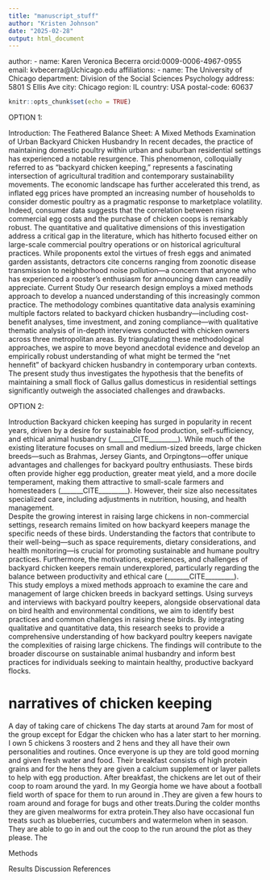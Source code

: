 ```yaml
---
title: "manuscript_stuff"
author: "Kristen Johnson"
date: "2025-02-28"
output: html_document
---
```

author:
  - name: Karen Veronica Becerra
    orcid:0009-0006-4967-0955
    email: kvbecerra@Uchicago.edu 
    affiliations:
      - name: The University of Chicago 
        department: Division of the Social Sciences Psychology 
        address: 5801 S Ellis Ave
        city: Chicago
        region: IL
        country: USA
        postal-code: 60637
        
```r
knitr::opts_chunk$set(echo = TRUE)
```


OPTION 1:

Introduction: The Feathered Balance Sheet: A Mixed Methods Examination of Urban Backyard Chicken Husbandry
In recent decades, the practice of maintaining domestic poultry within urban and suburban residential settings has experienced a notable resurgence. This phenomenon, colloquially referred to as "backyard chicken keeping," represents a fascinating intersection of agricultural tradition and contemporary sustainability movements. The economic landscape has further accelerated this trend, as inflated egg prices have prompted an increasing number of households to consider domestic poultry as a pragmatic response to marketplace volatility. Indeed, consumer data suggests that the correlation between rising commercial egg costs and the purchase of chicken coops is remarkably robust.
The quantitative and qualitative dimensions of this investigation address a critical gap in the literature, which has hitherto focused either on large-scale commercial poultry operations or on historical agricultural practices. While proponents extol the virtues of fresh eggs and animated garden assistants, detractors cite concerns ranging from zoonotic disease transmission to neighborhood noise pollution—a concern that anyone who has experienced a rooster's enthusiasm for announcing dawn can readily appreciate.
Current Study
Our research design employs a mixed methods approach to develop a nuanced understanding of this increasingly common practice. The methodology combines quantitative data analysis examining multiple factors related to backyard chicken husbandry—including cost-benefit analyses, time investment, and zoning compliance—with qualitative thematic analysis of in-depth interviews conducted with chicken owners across three metropolitan areas. By triangulating these methodological approaches, we aspire to move beyond anecdotal evidence and develop an empirically robust understanding of what might be termed the "net hennefit" of backyard chicken husbandry in contemporary urban contexts. The present study thus investigates the hypothesis that the benefits of maintaining a small flock of Gallus gallus domesticus in residential settings significantly outweigh the associated challenges and drawbacks.

OPTION 2:

Introduction
Backyard chicken keeping has surged in popularity in recent years, driven by a desire for sustainable food production, self-sufficiency, and ethical animal husbandry (_______CITE_________). While much of the existing literature focuses on small and medium-sized breeds, large chicken breeds—such as Brahmas, Jersey Giants, and Orpingtons—offer unique advantages and challenges for backyard poultry enthusiasts. These birds often provide higher egg production, greater meat yield, and a more docile temperament, making them attractive to small-scale farmers and homesteaders (_______CITE_________). However, their size also necessitates specialized care, including adjustments in nutrition, housing, and health management.  
Despite the growing interest in raising large chickens in non-commercial settings, research remains limited on how backyard keepers manage the specific needs of these birds. Understanding the factors that contribute to their well-being—such as space requirements, dietary considerations, and health monitoring—is crucial for promoting sustainable and humane poultry practices. Furthermore, the motivations, experiences, and challenges of backyard chicken keepers remain underexplored, particularly regarding the balance between productivity and ethical care (_______CITE_________).  
This study employs a mixed methods approach to examine the care and management of large chicken breeds in backyard settings. Using surveys and interviews with backyard poultry keepers, alongside observational data on bird health and environmental conditions, we aim to identify best practices and common challenges in raising these birds. By integrating qualitative and quantitative data, this research seeks to provide a comprehensive understanding of how backyard poultry keepers navigate the complexities of raising large chickens. The findings will contribute to the broader discourse on sustainable animal husbandry and inform best practices for individuals seeking to maintain healthy, productive backyard flocks. 


# narratives of chicken keeping
A day of taking care of chickens
The day starts at around 7am for most of the group except for Edgar the chicken who has a later start to her morning. I own 5 chickens 3 roosters and 2 hens and they all have their own personalities and routines. Once everyone is up they are told good morning and given fresh water and food. Their breakfast consists of high protein grains and for the hens they are given a calcium supplement or layer pallets to help with egg production. After breakfast, the chickens are let out of their coop to roam around the yard. In my Georgia home we have about a football field worth of space for them to run around in .They are given a few hours to roam around and forage for bugs and other treats.During the colder months they are given mealworms for extra protein.They also have occasional fun treats such as blueberries, cucumbers and watermelon when in season. They are able to go in and out the coop to the run around the plot as they please. The 




Methods

Results 
Discussion 
References 